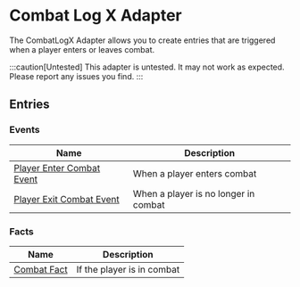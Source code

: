 # Combat Log X Adapter

The CombatLogX Adapter allows you to create entries that are triggered when a player enters or leaves combat.

:::caution[Untested]
This adapter is untested. It may not work as expected. Please report any issues you find.
:::

## Entries

### Events

| Name | Description |
| ---- | ----------- |
| [Player Enter Combat Event](./entries/event/on_player_enter_combat.mdx) | When a player enters combat |
| [Player Exit Combat Event](./entries/event/on_player_exit_combat.mdx) | When a player is no longer in combat |

### Facts

| Name | Description |
| ---- | ----------- |
| [Combat Fact](./entries/fact/combat_fact.mdx) | If the player is in combat |

